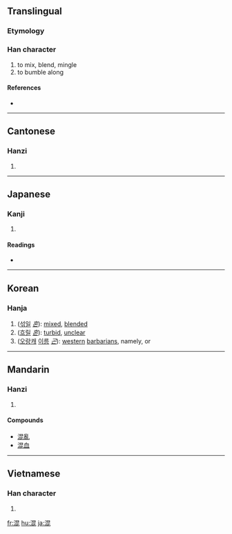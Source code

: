 ==Translingual==
===Etymology===
{{Han compound|ls=psc|水|昆|c1=s|c2=p|alt1=氵}}

===Han character===
{{Han char|rn=85|rad=水|as=08|sn=11|four=3611<sub>1</sub>|canj=水日心心 (EAPP)}}

# to mix, blend, mingle
# to bumble along

====References====
* {{Han ref|kx=0632.140|dkj=17694|dj=1036.020|hdz=31648.090|uh=6DF7|ud=28151|bh=B256|bd=45654}}

----

==Cantonese==

===Hanzi===
{{yue-hanzi|jyut=|y=wan6}}

# {{defn|Cantonese|sort=水08}}

----

==Japanese==

===Kanji===
{{ja-kanji|grade=5|rs=水08}}

# {{defn|Japanese}}

====Readings====
* {{ja-readings|on=[[こん]] (kon)|kun=[[まぜる]] (mazeru), [[まじる]] (majiru), [[まざる]] (mazaru)}}

----

==Korean==

===Hanja===
{{ko-hanja|hangeul=[[혼]], [[곤]]|eumhun=|rv=hon, gon|mr=hon, kon|y=hon, kon}}

# ([[섞이다|섞일]] ''[[혼]]''): [[mixed]], [[blend]]ed
# ([[흐리다|흐릴]] ''[[혼]]''): [[turbid]], [[unclear]]
# ([[오랑캐]] [[이름]] ''[[곤]]''): [[western]] [[barbarian]]s, namely, {{ko-inline|서융|seo-yung||[[西戎]]}} or {{ko-inline|곤이|gon-i||[[混夷]]}} 

{{ko-symbology|gon-i-tae-ui|Western barbarians run.|곤이태의||混夷駾矣 ([[詩經]])|[[混]] [[夷]] [[駾]] [[矣]] [[詩]] [[經]]|ㄱ|noun}} 


----

==Mandarin==

===Hanzi===
{{cmn-hanzi|pin=[[hún]] ([[hun2]])|wg=hun<sup>2</sup>}}

# {{defn|Mandarin|sort=水08}}

====Compounds====
* [[混亂]]
* [[混血]]

----

==Vietnamese==

===Han character===
{{vi-hantu|[[hỗn]], [[hổn]], [[hộn]], [[xổn]], [[cổn]], [[hỏn]]|rs=水08}}

# {{defn|Vietnamese|sort=水08}}

[[fr:混]]
[[hu:混]]
[[ja:混]]